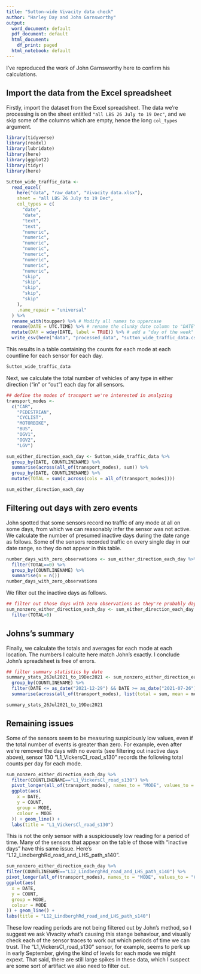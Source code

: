 ```yaml
---
title: "Sutton-wide Vivacity data check"
author: "Harley Day and John Garnsworthy"
output:
  word_document: default
  pdf_document: default
  html_document:
    df_print: paged
  html_notebook: default
---
```


I've reproduced the work of John Garnsworthy here to confirm his calculations.

## Import the data from the Excel spreadsheet

Firstly, import the dataset from the Excel spreadsheet. The data we're processing is on the sheet entitled `"all LBS 26 July to 19 Dec"`, and we skip some of the columns which are empty, hence the long `col_types` argument.

```r
library(tidyverse)
library(readxl)
library(lubridate)
library(here)
library(ggplot2)
library(tidyr)
library(here)

Sutton_wide_traffic_data <-
  read_excel(
    here("data", "raw_data", "Vivacity data.xlsx"),
    sheet = "all LBS 26 July to 19 Dec",
    col_types = c(
      "date",
      "date",
      "text",
      "text",
      "numeric",
      "numeric",
      "numeric",
      "numeric",
      "numeric",
      "numeric",
      "numeric",
      "numeric",
      "skip",
      "skip",
      "skip",
      "skip",
      "skip"
    ),
    .name_repair = "universal"
  ) %>%
  rename_with(toupper) %>% # Modify all names to uppercase
  rename(DATE = UTC.TIME) %>% # rename the clunky date column to "DATE" for simplicity
  mutate(DAY = wday(DATE, label = TRUE)) %>% # add a "day of the week" column
  write_csv(here("data", "processed_data", "sutton_wide_traffic_data.csv"))
```

This results in a table containing the counts for each mode at each countline for each sensor for each day.

```r
Sutton_wide_traffic_data
```

Next, we calculate the total number of vehicles of any type in either direction ("in" or "out") each day for all sensors.

```r
## define the modes of transport we're interested in analyzing
transport_modes <-
  c("CAR",
    "PEDESTRIAN",
    "CYCLIST",
    "MOTORBIKE",
    "BUS",
    "OGV1",
    "OGV2",
    "LGV")

sum_either_direction_each_day <- Sutton_wide_traffic_data %>%
  group_by(DATE, COUNTLINENAME) %>%
  summarise(across(all_of(transport_modes), sum)) %>%
  group_by(DATE, COUNTLINENAME) %>%
  mutate(TOTAL = sum(c_across(cols = all_of(transport_modes))))

sum_either_direction_each_day
```

## Filtering out days with zero events

John spotted that some sensors record no traffic of any mode at all on some days, from which we can reasonably infer the sensor was not active. We calculate the number of presumed inactive days during the date range as follows. Some of the sensors recorded traffic on every single day in our date range, so they do not appear in this table.
```r
number_days_with_zero_observations <- sum_either_direction_each_day %>%
  filter(TOTAL==0) %>%
  group_by(COUNTLINENAME) %>%
  summarise(n = n())
number_days_with_zero_observations
```

We filter out the inactive days as follows.

```r
## filter out those days with zero observations as they're probably days when the sensor was inactive
sum_nonzero_either_direction_each_day <- sum_either_direction_each_day %>%
  filter(TOTAL>0)
```

## Johns's summary

Finally, we calculate the totals and averages for each mode at each location. The numbers I calculte here match John's exactly. I conclude John's spreadsheet is free of errors.

```r
## filter summary statistics by date
summary_stats_26Jul2021_to_19Dec2021 <- sum_nonzero_either_direction_each_day %>%
  group_by(COUNTLINENAME) %>%
  filter(DATE <= as_date("2021-12-29") && DATE >= as_date("2021-07-26")) %>%
  summarise(across(all_of(transport_modes), list(total = sum, mean = mean)))

summary_stats_26Jul2021_to_19Dec2021
```

## Remaining issues

Some of the sensors seem to be measuring suspiciously low values, even if the total number of events is greater than zero. For example, even after we're removed the days with no events (see filtering out inactive days above), sensor 130 "L1_VickersCl_road_s130" records the following total counts per day for each mode.

```r
sum_nonzero_either_direction_each_day %>%
  filter(COUNTLINENAME=="L1_VickersCl_road_s130") %>%
  pivot_longer(all_of(transport_modes), names_to = "MODE", values_to = "COUNT") %>%
  ggplot(aes(
    x = DATE,
    y = COUNT,
    group = MODE,
    colour = MODE
  )) + geom_line() +
  labs(title = "L1_VickersCl_road_s130")
```
This is not the only sensor with a suspiciousely low reading for a period of time. Many of the sensors that appear on the table of those with "inactive days" have this same issue. Here's "L12_LindberghRd_road_and_LHS_path_s140".

```r
sum_nonzero_either_direction_each_day %>%
filter(COUNTLINENAME=="L12_LindberghRd_road_and_LHS_path_s140") %>%
pivot_longer(all_of(transport_modes), names_to = "MODE", values_to = "COUNT") %>%
ggplot(aes(
  x = DATE,
  y = COUNT,
  group = MODE,
  colour = MODE
)) + geom_line() +
labs(title = "L12_LindberghRd_road_and_LHS_path_s140")
```
  
These low reading periods are not being filtered out by John's method, so I suggest we ask Vivacity what's causing this stange behaviour, and visually check each of the sensor traces to work out which periods of time we can trust. The "L1_VickersCl_road_s130" sensor, for example, seems to perk up in early September, giving the kind of levels for each mode we might expext. That said, there are still large spikes in these data, which I suspect are some sort of artifact we also need to filter out.